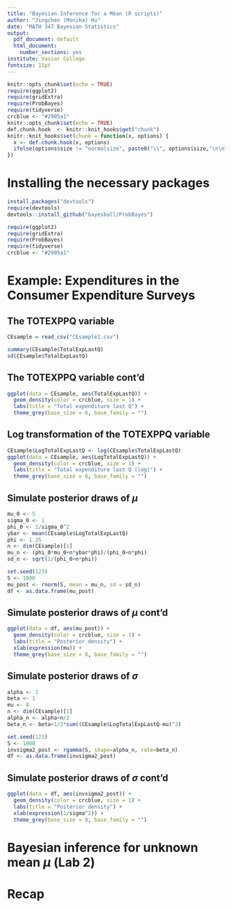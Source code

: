 ```yaml
---
title: "Bayesian Inference for a Mean (R scripts)"
author: "Jingchen (Monika) Hu"
date: "MATH 347 Bayesian Statistics"
output:
  pdf_document: default
  html_document:
    number_sections: yes
institute: Vassar College
fontsize: 11pt
---
```


```r
knitr::opts_chunk$set(echo = TRUE)
require(ggplot2)
require(gridExtra)
require(ProbBayes)
require(tidyverse)
crcblue <- "#2905a1"
knitr::opts_chunk$set(echo = TRUE)
def.chunk.hook  <- knitr::knit_hooks$get("chunk")
knitr::knit_hooks$set(chunk = function(x, options) {
  x <- def.chunk.hook(x, options)
  ifelse(options$size != "normalsize", paste0("\\", options$size,"\n\n", x, "\n\n \\normalsize"), x)
})
```

# Installing the necessary packages

```r
install.packages("devtools")
require(devtools)
devtools::install_github("bayesball/ProbBayes")

require(ggplot2)
require(gridExtra)
require(ProbBayes)
require(tidyverse)
crcblue <- "#2905a1"
```

# Example: Expenditures in the Consumer Expenditure Surveys

## The TOTEXPPQ variable

```r
CEsample = read_csv("CEsample1.csv")

summary(CEsample$TotalExpLastQ)
sd(CEsample$TotalExpLastQ)
```

## The TOTEXPPQ variable cont'd

```r
ggplot(data = CEsample, aes(TotalExpLastQ)) +
  geom_density(color = crcblue, size = 1) + 
  labs(title = "Total expenditure last Q") +
  theme_grey(base_size = 8, base_family = "") 
```


## Log transformation of the TOTEXPPQ variable

```r
CEsample$LogTotalExpLastQ <- log(CEsample$TotalExpLastQ)
ggplot(data = CEsample, aes(LogTotalExpLastQ)) +
  geom_density(color = crcblue, size = 1) + 
  labs(title = "Total expenditure last Q (log)") +
  theme_grey(base_size = 8, base_family = "") 
```


## Simulate posterior draws of $\mu$

```r
mu_0 <- 5
sigma_0 <- 1
phi_0 <- 1/sigma_0^2
ybar <- mean(CEsample$LogTotalExpLastQ)
phi <- 1.25
n <- dim(CEsample)[1]
mu_n <- (phi_0*mu_0+n*ybar*phi)/(phi_0+n*phi)
sd_n <- sqrt(1/(phi_0+n*phi))

set.seed(123)
S <- 1000
mu_post <- rnorm(S, mean = mu_n, sd = sd_n)
df <- as.data.frame(mu_post)
```

## Simulate posterior draws of $\mu$ cont'd

```r
ggplot(data = df, aes(mu_post)) + 
  geom_density(color = crcblue, size = 1) + 
  labs(title = "Posterior density") +
  xlab(expression(mu)) +
  theme_grey(base_size = 8, base_family = "") 
```


## Simulate posterior draws of $\sigma$

```r
alpha <- 1
beta <- 1
mu <- 8
n <- dim(CEsample)[1]
alpha_n <- alpha+n/2
beta_n <- beta+1/2*sum((CEsample$LogTotalExpLastQ-mu)^2)

set.seed(123)
S <- 1000
invsigma2_post <- rgamma(S, shape=alpha_n, rate=beta_n)
df <- as.data.frame(invsigma2_post)
```


## Simulate posterior draws of $\sigma$ cont'd

```r
ggplot(data = df, aes(invsigma2_post)) + 
  geom_density(color = crcblue, size = 1) + 
  labs(title = "Posterior density") +
  xlab(expression(1/sigma^2)) + 
  theme_grey(base_size = 8, base_family = "") 
```


# Bayesian inference for unknown mean $\mu$ (Lab 2)
   
# Recap
